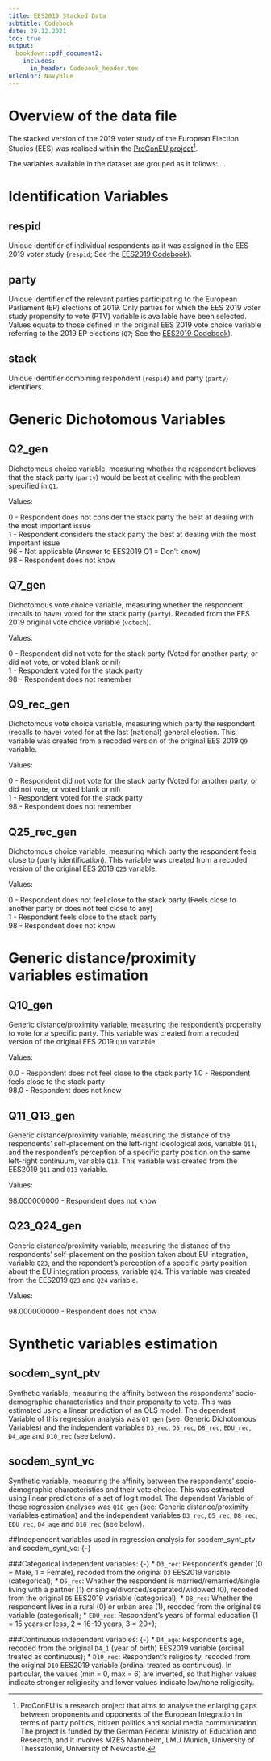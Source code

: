 ---
title: EES2019 Stacked Data 
subtitle: Codebook 
date: 29.12.2021 
toc: true
output: 
  bookdown::pdf_document2:
    includes:
      in_header: Codebook_header.tex
urlcolor: NavyBlue
---


\newpage
# Overview of the data file {-}

The stacked version of the 2019 voter study of the European Election Studies (EES) was realised within 
the 
[ProConEU project](https://www.mzes.uni-mannheim.de/proconeu/)^[ProConEU is a research project that aims to analyse the enlarging gaps between proponents and opponents of the European Integration in terms of party politics, citizen politics and 
social media communication. The project is funded by the German Federal Ministry of Education and 
Research, and it involves MZES Mannheim, LMU Munich, University of Thessaloniki, University of 
Newcastle.]. 
 





The variables available in the dataset are grouped as it follows: ...


# Identification Variables {-}

## respid {-}
Unique identifier of individual respondents as it was assigned in the EES 2019 voter study 
(`respid`; See the [EES2019 Codebook](https://dbk.gesis.org/dbksearch/download.asp?id=67448)).

## party {-}
Unique identifier of the relevant parties participating to the European Parliament (EP) elections of 
2019. Only parties for which the EES 2019 voter study propensity to vote (PTV) variable is available 
have been selected. Values equate to those defined in the original EES 2019 vote choice variable 
referring to the 2019 EP elections 
(`Q7`; See the [EES2019 Codebook](https://dbk.gesis.org/dbksearch/download.asp?id=67448)). 

## stack {-} 
Unique identifier combining respondent (`respid`) and party (`party`) identifiers. 

# Generic Dichotomous Variables {-}

## Q2_gen {-}
Dichotomous choice variable, measuring whether the respondent believes that the stack 
party (`party`) would be best at dealing with the problem specified in `Q1`. 

Values: 

0 - Respondent does not consider the stack party the best at dealing with the most important issue  
1 - Respondent considers the stack party the best at dealing with the most important issue  
96 - Not applicable (Answer to EES2019 Q1 = Don't know)  
98 - Respondent does not know 

## Q7_gen {-}
Dichotomous vote choice variable, measuring whether the respondent (recalls to have) voted for the stack 
party (`party`). Recoded from the EES 2019 original vote choice variable (`votech`).

Values:

0 - Respondent did not vote for the stack party (Voted for another party, or did not vote, or voted blank or nil)  
1 - Respondent voted for the stack party  
98 - Respondent does not remember

## Q9_rec_gen {-}
Dichotomous vote choice variable, measuring which party the respondent (recalls to have) voted for at the last (national) general 
election. This variable was created from a recoded version of the original EES 2019 `Q9` variable.

Values:

0 - Respondent did not vote for the stack party (Voted for another party, or did not vote, or voted blank or nil)  
1 - Respondent voted for the stack party  
98 - Respondent does not remember

## Q25_rec_gen {-}
Dichotomous choice variable, measuring which party the respondent feels close to (party identification).
This variable was created from a recoded version of the original EES 2019 `Q25` variable.

Values:

0 - Respondent does not feel close to the stack party (Feels close to another party or does not feel close to any)  
1 - Respondent feels close to the stack party  
98 - Respondent does not know

# Generic distance/proximity variables estimation {-}

## Q10_gen {-}
Generic distance/proximity variable, measuring the respondent’s propensity to vote for a specific party.
This variable was created from a recoded version of the original EES 2019 `Q10` variable.

Values:

0.0 - Respondent does not feel close to the stack party
1.0 - Respondent feels close to the stack party  
98.0 - Respondent does not know


## Q11_Q13_gen {-}
Generic distance/proximity variable, measuring the distance of the respondents' self-placement on the left-right ideological axis, variable `Q11`, and the respondent’s perception of a specific party position on the same left-right continuum, variable `Q13`.
This variable was created from the EES2019 `Q11` and `Q13` variable.

Values:

98.000000000 - Respondent does not know


## Q23_Q24_gen {-}
Generic distance/proximity variable, measuring the distance of the respondents' self-placement on the position taken about EU integration, variable `Q23`, and the repondent’s perception of a specific party position about the EU integration process, variable `Q24`.
This variable was created from the EES2019 `Q23` and `Q24` variable.

Values:

98.000000000 - Respondent does not know

# Synthetic variables estimation {-}

## socdem_synt_ptv {-}
Synthetic variable, measuring the affinity between the respondents' socio-demographic characteristics and their propensity to vote. This was estimated using a linear prediction of an OLS model. The dependent Variable of this regression analysis was `Q7_gen` (see: Generic Dichotomous Variables) and the independent variables `D3_rec`, `D5_rec`, `D8_rec`, `EDU_rec`, `D4_age` and `D10_rec` (see below).

## socdem_synt_vc {-}
Synthetic variable, measuring the affinity between the respondents' socio-demographic characteristics and their vote choice. This was estimated using linear predictions of a set of logit model. The dependent Variable of these regression analyses was `Q10_gen` (see: Generic distance/proximity variables estimation) and the independent variables `D3_rec`, `D5_rec`, `D8_rec`, `EDU_rec`, `D4_age` and `D10_rec` (see below).

##Independent variables used in regression analysis for socdem_synt_ptv and socdem_synt_vc: {-}

###Categorical independent variables: {-}
* `D3_rec`: Respondent's gender (0 = Male, 1 = Female), recoded from the original `D3` EES2019 variable (categorical);
* `D5_rec`: Whether the respondent is married/remarried/single living with a partner (1) or single/divorced/separated/widowed (0), recoded from the original `D5` EES2019 variable (categorical);
* `D8_rec`: Whether the respondent lives in a rural (0) or urban area (1), recoded from the original `D8` variable (categorical);
* `EDU_rec`: Respondent's years of formal education (1 = 15 years or less, 2 = 16-19 years, 3 = 20+);

###Continuous independent variables: {-}
* `D4_age`: Respondent's age, recoded from the original `D4_1` (year of birth) EES2019 variable (ordinal treated as continuous);
* `D10_rec`: Respondent's religiosity, recoded from the original `D10` EES2019 variable (ordinal treated as continuous). In particular, the values (min = 0, max = 6) are inverted, so that higher values indicate stronger religiosity and lower values indicate low/none religiosity.

